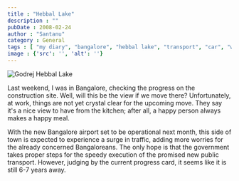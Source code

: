```yaml
---
title : "Hebbal Lake"
description : ""
pubDate : 2008-02-24
author : "Santanu"
category : General
tags : [ "my diary", "bangalore", "hebbal lake", "transport", "car", "weekend", "airport",]
image : {'src': '', 'alt': ''}
---
```


<Image src={pic1} alt="Godrej Hebbal Lake"/>


Last weekend, I was in Bangalore, checking the progress on the construction site. Well, will this be the view if we move there? Unfortunately, at work, things are not yet crystal clear for the upcoming move. They say it's a nice view to have from the kitchen; after all, a happy person always makes a happy meal.

With the new Bangalore airport set to be operational next month, this side of town is expected to experience a surge in traffic, adding more worries for the already concerned Bangaloreans. The only hope is that the government takes proper steps for the speedy execution of the promised new public transport. However, judging by the current progress card, it seems like it is still 6-7 years away.
